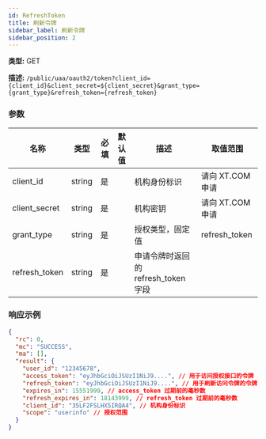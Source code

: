 ```yaml
---
id: RefreshToken
title: 刷新令牌
sidebar_label: 刷新令牌
sidebar_position: 2
---
```


**类型:** GET

**描述:** `/public/uaa/oauth2/token?client_id={client_id}&client_secret=${client_secret}&grant_type={grant_type}&refresh_token={refresh_token}`

### 参数

| 名称 | 类型 | 必填 | 默认值 | 描述 | 取值范围 |
| --- | --- | --- | --- | --- | --- |
| client_id | string | 是 |  | 机构身份标识 | 请向 XT.COM 申请 |
| client_secret | string | 是 |  | 机构密钥 | 请向 XT.COM 申请 |
| grant_type | string | 是 |  | 授权类型，固定值 | refresh_token |
| refresh_token | string | 是 |  | 申请令牌时返回的 refresh_token 字段 |  |

### 响应示例

```json title="响应"
{
  "rc": 0,
  "mc": "SUCCESS",
  "ma": [],
  "result": {
    "user_id": "12345678",
    "access_token": "eyJhbGciOiJSUzI1NiJ9....", // 用于访问授权接口的令牌
    "refresh_token": "eyJhbGciOiJSUzI1NiJ9....", // 用于刷新访问令牌的令牌
    "expires_in": 15551999, // access_token 过期前的毫秒数
    "refresh_expires_in": 18143999, // refresh_token 过期前的毫秒数
    "client_id": "35LF2FSLHX5IRQA4", // 机构身份标识
    "scope": "userinfo" // 授权范围
  }
}
```